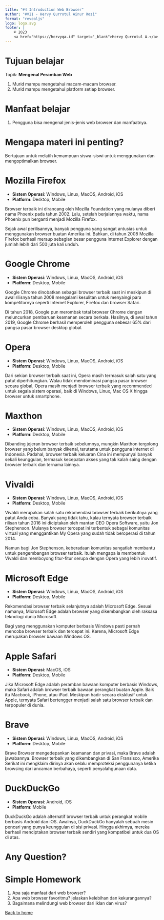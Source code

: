 ```yaml
---
title: "#4 Introduction Web Browser"
author: "#VII - Hervy Qurrotul Ainur Rozi"
format: "revealjs"
logo: logo.svg
footer: |
    © 2023
    <a href="https://hervyqa.id" target="_blank">Hervy Qurrotul A.</a>
---
```


# Tujuan belajar

Topik: **Mengenal Peramban Web**

1. Murid mampu mengetahui macam-macam browser.
1. Murid mampu mengetahui platform setiap browser.

# Manfaat belajar

1. Pengguna bisa mengenal jenis-jenis web browser dan manfaatnya.

# Mengapa materi ini penting?

Bertujuan untuk melatih kemampuan siswa-siswi untuk menggunakan dan mengoptimalkan browser.

# Mozilla Firefox {.smaller}

- **Sistem Operasi**: Windows, Linux, MacOS, Android, iOS
- **Platform**: Desktop, Mobile

Browser terbaik ini dirancang oleh Mozilla Foundation yang mulanya diberi nama Phoenix pada tahun 2002. Lalu, setelah berjalannya waktu, nama Phoenix pun berganti menjadi Mozilla Firefox.

Sejak awal perilisannya, banyak pengguna yang sangat antusias untuk menggunakan browser buatan Amerika ini. Bahkan, di tahun 2008 Mozilla Firefox berhasil meraup sebagian besar pengguna Internet Explorer dengan jumlah lebih dari 500 juta kali unduh.

# Google Chrome {.smaller}

- **Sistem Operasi**: Windows, Linux, MacOS, Android, iOS
- **Platform**: Desktop, Mobile

Google Chrome dinobatkan sebagai browser terbaik saat ini meskipun di awal rilisnya tahun 2008 mengalami kesulitan untuk menyaingi para kompetitornya seperti Internet Explorer, Firefox dan browser Safari. 

Di tahun 2018, Google pun merombak total browser Chrome dengan meluncurkan pembaruan keamanan secara berkala. Hasilnya, di awal tahun 2019, Google Chrome berhasil memperoleh pengguna sebesar 65% dari pangsa pasar browser desktop global.

# Opera {.smaller}

- **Sistem Operasi**: Windows, Linux, MacOS, Android, iOS
- **Platform**: Desktop, Mobile

Dari sekian browser terbaik saat ini, Opera masih termasuk salah satu yang patut diperhitungkan. Walau tidak mendominasi pangsa pasar browser secara global, Opera masih menjadi browser terbaik yang recommended untuk segala sistem operasi, baik di Windows, Linux, Mac OS X hingga browser untuk smartphone.

# Maxthon {.smaller}

- **Sistem Operasi**: Windows, Linux, MacOS, Android, iOS
- **Platform**: Desktop, Mobile

Dibanding jejeran browser terbaik sebelumnya, mungkin Maxthon tergolong browser yang belum banyak dikenal, terutama untuk pengguna internet di Indonesia. Padahal, browser terbaik keluaran Cina ini mempunyai banyak sekali keunggulan, termasuk kecepatan akses yang tak kalah saing dengan browser terbaik dan ternama lainnya.

# Vivaldi {.smaller}

- **Sistem Operasi**: Windows, Linux, MacOS, Android, iOS
- **Platform**: Desktop, Mobile

Vivaldi merupakan salah satu rekomendasi browser terbaik berikutnya yang patut Anda coba. Banyak yang tidak tahu, kalau ternyata browser terbaik rilisan tahun 2016 ini diciptakan oleh mantan CEO Opera Software, yaitu Jon Stephenson. Mulanya browser tercepat ini terbentuk sebagai komunitas virtual yang menggantikan My Opera yang sudah tidak beroperasi di tahun 2014.

Namun bagi Jon Stephenson, keberadaan komunitas sangatlah membantu untuk pengembangan browser terbaik. Itulah mengapa ia membentuk Vivaldi dan memboyong fitur-fitur serupa dengan Opera yang lebih inovatif.

# Microsoft Edge {.smaller}

- **Sistem Operasi**: Windows, Linux, MacOS, Android, iOS
- **Platform**: Desktop, Mobile

Rekomendasi browser terbaik selanjutnya adalah Microsoft Edge. Sesuai namanya, Microsoft Edge adalah browser yang dikembangkan oleh raksasa teknologi dunia Microsoft.

Bagi yang menggunakan komputer berbasis Windows pasti pernah mencoba browser terbaik dan tercepat ini. Karena, Microsoft Edge merupakan browser bawaan Windows OS.

# Apple Safari {.smaller}

- **Sistem Operasi**: MacOS, iOS
- **Platform**: Desktop, Mobile

Jika Microsoft Edge adalah peramban bawaan komputer berbasis Windows, maka Safari adalah browser terbaik bawaan perangkat buatan Apple. Baik itu Macbook, iPhone, atau iPad. Meskipun hadir secara eksklusif untuk Apple, ternyata Safari bertengger menjadi salah satu browser terbaik dan terpopuler di dunia.

# Brave {.smaller}

- **Sistem Operasi**: Windows, Linux, MacOS, Android, iOS
- **Platform**: Desktop, Mobile

Brave Browser mengedepankan keamanan dan privasi, maka Brave adalah jawabannya. Browser terbaik yang dikembangkan di San Fransisco, Amerika Serikat ini mengklaim dirinya akan selalu memproteksi penggunanya ketika browsing dari ancaman berbahaya, seperti penyalahgunaan data.

# DuckDuckGo {.smaller}

- **Sistem Operasi**: Android, iOS
- **Platform**: Mobile

DuckDuckGo adalah alternatif browser terbaik untuk perangkat mobile berbasis Android dan iOS. Awalnya, DuckDuckGo hanyalah sebuah mesin pencari yang punya keunggulan di sisi privasi. Hingga akhirnya, mereka berhasil menciptakan browser terbaik sendiri yang kompatibel untuk dua OS di atas.

# Any Question? {background-color="rgb(10, 132, 81)"}

# Simple Homework

1. Apa saja manfaat dari web browser?
1. Apa web browser favoritmu? jelaskan kelebihan dan kekurangannya?
1. Bagaimana melindungi web browser dari iklan dan virus?

[Back to home](/)